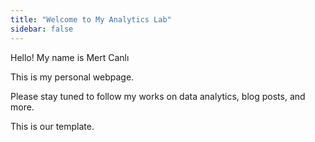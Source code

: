 ```yaml
---
title: "Welcome to My Analytics Lab"
sidebar: false 
---
```


Hello! My name is Mert Canlı

This is my personal webpage.

Please stay tuned to follow my works on data analytics, blog posts, and more.

This is our template.
